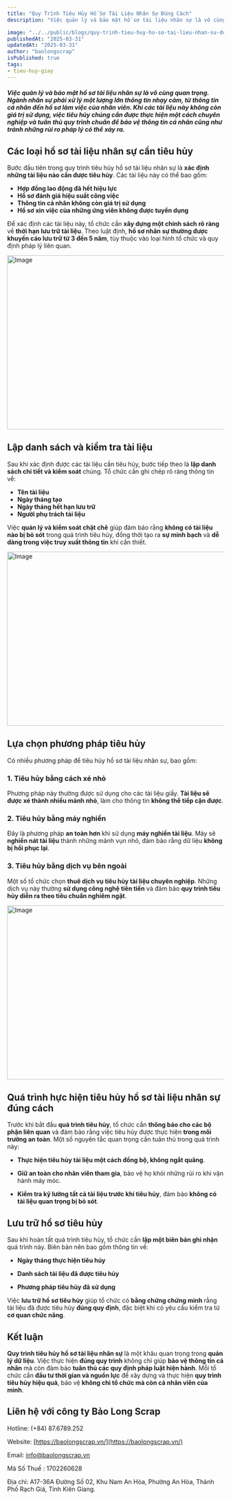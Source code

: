 ```yaml
---
title: "Quy Trình Tiêu Hủy Hồ Sơ Tài Liệu Nhân Sự Đúng Cách"
description: "Việc quản lý và bảo mật hồ sơ tài liệu nhân sự là vô cùng quan trọng. Ngành nhân sự phải xử lý một lượng lớn thông tin nhạy cảm, từ thông tin cá nhân đến hồ sơ làm việc của nhân viên. Khi các tài liệu này không còn giá trị sử dụng, việc tiêu hủy chúng cần được thực hiện một cách chuyên nghiệp và tuân thủ quy trình chuẩn để bảo vệ thông tin cá nhân cũng như tránh những rủi ro pháp lý có thể xảy ra."

image: "../../public/blogs/quy-trinh-tieu-huy-ho-so-tai-lieu-nhan-su-dung-cach-1.jpg"
publishedAt: "2025-03-31"
updatedAt: "2025-03-31"
author: "baolongscrap"
isPublished: true
tags:
- tieu-huy-giay
---
```


##### Việc **quản lý và bảo mật hồ sơ tài liệu nhân sự** là vô cùng quan trọng. Ngành nhân sự phải xử lý một lượng lớn **thông tin nhạy cảm**, từ **thông tin cá nhân** đến **hồ sơ làm việc của nhân viên**. Khi các tài liệu này **không còn giá trị sử dụng**, việc tiêu hủy chúng cần được thực hiện **một cách chuyên nghiệp** và **tuân thủ quy trình chuẩn** để **bảo vệ thông tin cá nhân** cũng như **tránh những rủi ro pháp lý** có thể xảy ra.    

## Các loại hồ sơ tài liệu nhân sự cần tiêu hủy

Bước đầu tiên trong quy trình tiêu hủy hồ sơ tài liệu nhân sự là **xác định những tài liệu nào cần được tiêu hủy**. Các tài liệu này có thể bao gồm:  

- **Hợp đồng lao động đã hết hiệu lực**  
- **Hồ sơ đánh giá hiệu suất công việc**  
- **Thông tin cá nhân không còn giá trị sử dụng**  
- **Hồ sơ xin việc của những ứng viên không được tuyển dụng**  

Để xác định các tài liệu này, tổ chức cần **xây dựng một chính sách rõ ràng** về **thời hạn lưu trữ tài liệu**. Theo luật định, **hồ sơ nhân sự thường được khuyến cáo lưu trữ từ 3 đến 5 năm**, tùy thuộc vào loại hình tổ chức và quy định pháp lý liên quan. 

<Image  
  src="/blogs/quy-trinh-tieu-huy-ho-so-tai-lieu-nhan-su-dung-cach-1.jpg"  
  width="1200"  
  height="404"  
  alt="Image"  
  sizes="100vw"  
/> 

## Lập danh sách và kiểm tra tài liệu

Sau khi xác định được các tài liệu cần tiêu hủy, bước tiếp theo là **lập danh sách chi tiết và kiểm soát** chúng. Tổ chức cần ghi chép rõ ràng thông tin về:  

- **Tên tài liệu**  
- **Ngày tháng tạo**  
- **Ngày tháng hết hạn lưu trữ**  
- **Người phụ trách tài liệu**  

Việc **quản lý và kiểm soát chặt chẽ** giúp đảm bảo rằng **không có tài liệu nào bị bỏ sót** trong quá trình tiêu hủy, đồng thời tạo ra **sự minh bạch** và **dễ dàng trong việc truy xuất thông tin** khi cần thiết.

<Image  
  src="/blogs/quy-trinh-tieu-huy-ho-so-tai-lieu-nhan-su-dung-cach-2.jpg"  
  width="1200"  
  height="404"  
  alt="Image"  
  sizes="100vw"  
/> 

## Lựa chọn phương pháp tiêu hủy

Có nhiều phương pháp để tiêu hủy hồ sơ tài liệu nhân sự, bao gồm:  

### 1. Tiêu hủy bằng cách xé nhỏ  

Phương pháp này thường được sử dụng cho các tài liệu giấy. **Tài liệu sẽ được xé thành nhiều mảnh nhỏ**, làm cho thông tin **không thể tiếp cận được**.  

### 2. Tiêu hủy bằng máy nghiền  

Đây là phương pháp **an toàn hơn** khi sử dụng **máy nghiền tài liệu**. Máy sẽ **nghiền nát tài liệu** thành những mảnh vụn nhỏ, đảm bảo rằng dữ liệu **không bị hồi phục lại**.  

### 3. Tiêu hủy bằng dịch vụ bên ngoài  

Một số tổ chức chọn **thuê dịch vụ tiêu hủy tài liệu chuyên nghiệp**. Những dịch vụ này thường **sử dụng công nghệ tiên tiến** và đảm bảo **quy trình tiêu hủy diễn ra theo tiêu chuẩn nghiêm ngặt**. 

<Image  
  src="/blogs/quy-trinh-tieu-huy-ho-so-tai-lieu-nhan-su-dung-cach-3.jpg"  
  width="1200"  
  height="404"  
  alt="Image"  
  sizes="100vw"  
/>

## Quá trình hực hiện tiêu hủy hồ sơ tài liệu nhân sự đúng cách

Trước khi bắt đầu **quá trình tiêu hủy**, tổ chức cần **thông báo cho các bộ phận liên quan** và đảm bảo rằng việc tiêu hủy được thực hiện **trong môi trường an toàn**. Một số nguyên tắc quan trọng cần tuân thủ trong quá trình này:  

- **Thực hiện tiêu hủy tài liệu một cách đồng bộ, không ngắt quãng**.  

- **Giữ an toàn cho nhân viên tham gia**, bảo vệ họ khỏi những rủi ro khi vận hành máy móc.  

- **Kiểm tra kỹ lưỡng tất cả tài liệu trước khi tiêu hủy**, đảm bảo **không có tài liệu quan trọng bị bỏ sót**.  


## Lưu trữ hồ sơ tiêu hủy

Sau khi hoàn tất quá trình tiêu hủy, tổ chức cần **lập một biên bản ghi nhận** quá trình này. Biên bản nên bao gồm thông tin về:  

- **Ngày tháng thực hiện tiêu hủy**  

- **Danh sách tài liệu đã được tiêu hủy**  

- **Phương pháp tiêu hủy đã sử dụng**  

Việc **lưu trữ hồ sơ tiêu hủy** giúp tổ chức có **bằng chứng chứng minh** rằng tài liệu đã được tiêu hủy **đúng quy định**, đặc biệt khi có yêu cầu kiểm tra từ **cơ quan chức năng**.  

## Kết luận  

**Quy trình tiêu hủy hồ sơ tài liệu nhân sự** là một khâu quan trọng trong **quản lý dữ liệu**. Việc thực hiện **đúng quy trình** không chỉ giúp **bảo vệ thông tin cá nhân** mà còn đảm bảo **tuân thủ các quy định pháp luật hiện hành**. Mỗi tổ chức cần **đầu tư thời gian và nguồn lực** để xây dựng và thực hiện **quy trình tiêu hủy hiệu quả**, bảo vệ **không chỉ tổ chức mà còn cả nhân viên của mình**.  


## Liên hệ với công ty Bảo Long Scrap

Hotline: (+84) 87.6789.252

Website:  [https://baolongscrap.vn/](https://baolongscrap.vn/)

Email: info@baolongscrap.vn

Mã Số Thuế : 1702260628

Địa chỉ: A17-36A Đường Số 02, Khu Nam An Hòa, Phường An Hòa, Thành Phố Rạch Giá, Tỉnh Kiên Giang.
